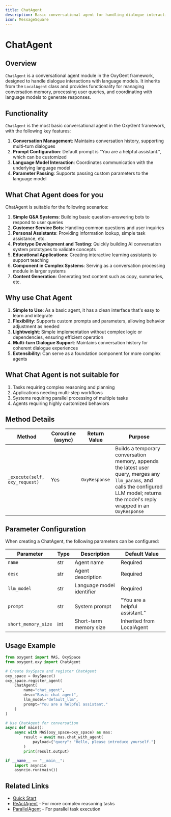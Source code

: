 ```yaml
---
title: ChatAgent
description: Basic conversational agent for handling dialogue interactions with language models
icon: MessageSquare
---
```


# ChatAgent

## Overview

`ChatAgent` is a conversational agent module in the OxyGent framework, designed to handle dialogue interactions with language models. It inherits from the `LocalAgent` class and provides functionality for managing conversation memory, processing user queries, and coordinating with language models to generate responses.

## Functionality

`ChatAgent` is the most basic conversational agent in the OxyGent framework, with the following key features:

1. **Conversation Management**: Maintains conversation history, supporting multi-turn dialogues
2. **Prompt Configuration**: Default prompt is "You are a helpful assistant.", which can be customized
3. **Language Model Interaction**: Coordinates communication with the underlying language model
4. **Parameter Passing**: Supports passing custom parameters to the language model

## What Chat Agent does for you

ChatAgent is suitable for the following scenarios:

1. **Simple Q&A Systems**: Building basic question-answering bots to respond to user queries
2. **Customer Service Bots**: Handling common questions and user inquiries
3. **Personal Assistants**: Providing information lookup, simple task assistance, etc.
4. **Prototype Development and Testing**: Quickly building AI conversation system prototypes to validate concepts
5. **Educational Applications**: Creating interactive learning assistants to support teaching
6. **Component in Complex Systems**: Serving as a conversation processing module in larger systems
7. **Content Generation**: Generating text content such as copy, summaries, etc.

## Why use Chat Agent

1. **Simple to Use**: As a basic agent, it has a clean interface that's easy to learn and integrate
2. **Flexibility**: Supports custom prompts and parameters, allowing behavior adjustment as needed
3. **Lightweight**: Simple implementation without complex logic or dependencies, ensuring efficient operation
4. **Multi-turn Dialogue Support**: Maintains conversation history for coherent dialogue experiences
5. **Extensibility**: Can serve as a foundation component for more complex agents

## What Chat Agent is not suitable for

1. Tasks requiring complex reasoning and planning
2. Applications needing multi-step workflows
3. Systems requiring parallel processing of multiple tasks
4. Agents requiring highly customized behaviors

## Method Details

| Method | Coroutine (async) | Return Value | Purpose |
|--------|-------------------|--------------|---------|
| `_execute(self, oxy_request)` | Yes | `OxyResponse` | Builds a temporary conversation memory, appends the latest user query, merges any `llm_params`, and calls the configured LLM model; returns the model's reply wrapped in an `OxyResponse` |

## Parameter Configuration

When creating a ChatAgent, the following parameters can be configured:

| Parameter | Type | Description | Default Value |
|-----------|------|-------------|---------------|
| `name` | str | Agent name | Required |
| `desc` | str | Agent description | Required |
| `llm_model` | str | Language model identifier | Required |
| `prompt` | str | System prompt | "You are a helpful assistant." |
| `short_memory_size` | int | Short-term memory size | Inherited from LocalAgent |

## Usage Example

```python
from oxygent import MAS, OxySpace
from oxygent.oxy import ChatAgent

# Create OxySpace and register ChatAgent
oxy_space = OxySpace()
oxy_space.register_agent(
    ChatAgent(
        name="chat_agent",
        desc="Basic chat agent",
        llm_model="default_llm",
        prompt="You are a helpful assistant."
    )
)

# Use ChatAgent for conversation
async def main():
    async with MAS(oxy_space=oxy_space) as mas:
        result = await mas.chat_with_agent(
            payload={"query": "Hello, please introduce yourself."}
        )
        print(result.output)

if __name__ == "__main__":
    import asyncio
    asyncio.run(main())
```

## Related Links

- [Quick Start](/docs/quick-start)
- [ReActAgent](/docs/agents-react) - For more complex reasoning tasks
- [ParallelAgent](/docs/agents-parallel) - For parallel task execution
